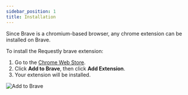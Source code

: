 ```yaml
---
sidebar_position: 1
title: Installation
---
```


Since Brave is a chromium-based browser, any chrome extension can be installed on Brave.

To install the Requestly brave extension:
<ol>
    <li>Go to the <a href="https://chrome.google.com/webstore/detail/redirect-url-modify-heade/mdnleldcmiljblolnjhpnblkcekpdkpa">Chrome Web Store</a>.</li>
    <li>Click <b>Add to Brave</b>, then click <b>Add Extension</b>.</li>
    <li>Your extension will be installed.</li>
</ol>

![Add to Brave](/img/docs/chrome-store.png)
